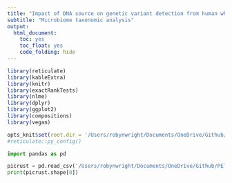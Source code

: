 ```yaml
---
title: "Impact of DNA source on genetic variant detection from human whole-genome sequencing data"
subtitle: "Microbiome taxonomic analysis"
output:
  html_document: 
    toc: yes
    toc_float: yes
    code_folding: hide
---
```


```R
library(reticulate)
library(kableExtra)
library(knitr)
library(exactRankTests)
library(nlme)
library(dplyr)
library(ggplot2)
library(compositions)
library(vegan)

opts_knit$set(root.dir = '/Users/robynwright/Documents/OneDrive/Github/')
#reticulate::py_config()
```

```python
import pandas as pd

picrust = pd.read_csv('/Users/robynwright/Documents/OneDrive/Github/PET-plastisphere-community/PICRUSt2/results/picrust_not_reduced/ko_all_metagenome_out/pred_metagenome_contrib.tsv', header=0, index_col=0)
print(picrust.shape[0])
```

```python

```
